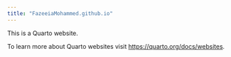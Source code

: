 ```yaml
---
title: "FazeeiaMohammed.github.io"
---
```


This is a Quarto website.

To learn more about Quarto websites visit <https://quarto.org/docs/websites>.
